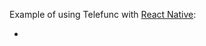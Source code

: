 
Example of using Telefunc with [React Native](https://reactnative.dev):
 - <Link href="/examples/react-native" />
